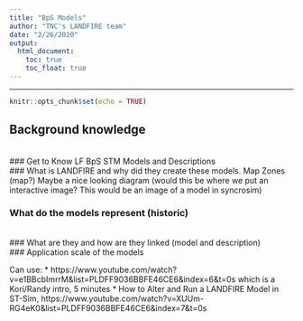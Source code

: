 ```yaml
---
title: "BpS Models"
author: "TNC's LANDFIRE team"
date: "2/26/2020"
output:
  html_document:
    toc: true
    toc_float: true
---
```

----
```r
knitr::opts_chunk$set(echo = TRUE)
```
## Background knowledge
<br>
### Get to Know LF BpS STM Models and Descriptions
<br>
### What is LANDFIRE and why did they create these models.  Map Zones (map?)
Maybe a nice looking diagram (would this be where we put an interactive image? This would be an image of a model in syncrosim)
<br>

### What do the models represent (historic)
<br>
### What are they and how are they linked (model and description)
<br>
### Application scale of the models
<br>


Can use:
*  https://www.youtube.com/watch?v=e1BBcbImrrM&list=PLDFF9036BBFE46CE6&index=6&t=0s which is a Kori/Randy intro, 5 minutes
*  How to Alter and Run a LANDFIRE Model in ST-Sim, https://www.youtube.com/watch?v=XUUm-RG4eK0&list=PLDFF9036BBFE46CE6&index=7&t=0s



